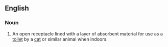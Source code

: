 ==English==

===Noun===
{{en-noun|sg=[[litter]] [[tray]]}}

# An open receptacle lined with a layer of absorbent material for use as a [[toilet]] by a [[cat]] or similar animal when indoors.